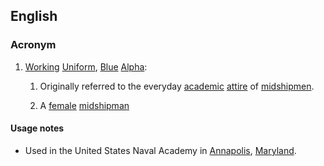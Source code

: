 ==English==

===Acronym===
{{head|en|acronym}}

# {{context|US|Navy|lang=en}} [[working|Working]] [[uniform|Uniform]], [[blue|Blue]] [[alpha|Alpha]]:
## Originally referred to the everyday [[academic]] [[attire]] of [[midshipmen]].
## {{context|derogatory|lang=en}} A [[female]] [[midshipman]]

====Usage notes====
* Used in the United States Naval Academy in [[Annapolis]], [[Maryland]].